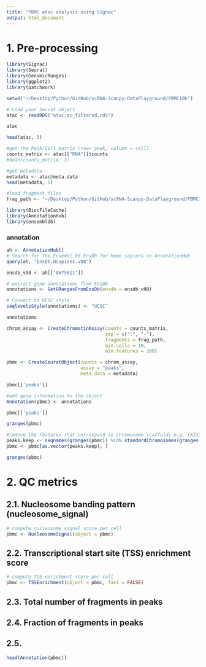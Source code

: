 ```yaml
---
title: "PBMC atac analysis using Signac"
output: html_document
---
```


# 1. Pre-processing

```r
library(Signac)
library(Seurat)
library(GenomicRanges)
library(ggplot2)
library(patchwork)
```
```r
setwd("~/Desktop/Python/GitHub/scRNA-Scanpy-DataPlayground/PBMC10k")
```

```r
# Load your Seurat object
atac <- readRDS("atac_qc_filtered.rds")
```

```r
atac
```

```r
head(atac, 5)
```

```r
#get the Peak/Cell matrix (row= peak, column = cell)
counts_matrix <- atac[["RNA"]]$counts
#head(counts_matrix, 3)
```

```r
#get metadata
metadata <- atac@meta.data
head(metadata, 5)
```

```r
#load fragment files
frag_path <- "~/Desktop/Python/GitHub/scRNA-Scanpy-DataPlayground/PBMC10k/pbmc10k/atac_fragments.tsv.gz"
```

```r
library(BiocFileCache)
library(AnnotationHub)
library(ensembldb)
```

### annotation
```r
ah <- AnnotationHub()
# Search for the Ensembl 98 EnsDb for Homo sapiens on AnnotationHub
query(ah, "EnsDb.Hsapiens.v98")
```

```r
ensdb_v98 <- ah[["AH75011"]]
```

```r
# extract gene annotations from EnsDb
annotations <- GetGRangesFromEnsDb(ensdb = ensdb_v98)
```
```r
# Convert to UCSC style
seqlevelsStyle(annotations) <- "UCSC"
```

```r
annotations
```

```r
chrom_assay <- CreateChromatinAssay(counts = counts_matrix,
                                    sep = c(":", "-"),
                                    fragments = frag_path,
                                    min.cells = 10,
                                    min.features = 200)
```

```r
pbmc <- CreateSeuratObject(counts = chrom_assay,
                           assay = "peaks",
                           meta.data = metadata)
```

```r
pbmc[['peaks']]
```
```r
#add gene information to the object
Annotation(pbmc) <- annotations
```

```r
pbmc[['peaks']]
```

```r
granges(pbmc)
```
```r
#remove the features that correspond to chromosome scaffolds e.g. (KI270713.1) or other sequences instead of the (22+2) standard chromosomes.
peaks.keep <- seqnames(granges(pbmc)) %in% standardChromosomes(granges(pbmc))
pbmc <- pbmc[as.vector(peaks.keep), ]
```

```r
granges(pbmc)
```

# 2. QC metrics
## 2.1. Nucleosome banding pattern (nucleosome_signal)
```r
# compute nucleosome signal score per cell
pbmc <- NucleosomeSignal(object = pbmc)
```

## 2.2. Transcriptional start site (TSS) enrichment score
```r
# compute TSS enrichment score per cell
pbmc <- TSSEnrichment(object = pbmc, fast = FALSE)
```

## 2.3. Total number of fragments in peaks
## 2.4. Fraction of fragments in peaks
## 2.5. 

```r
head(Annotation(pbmc))
```


```r
```

